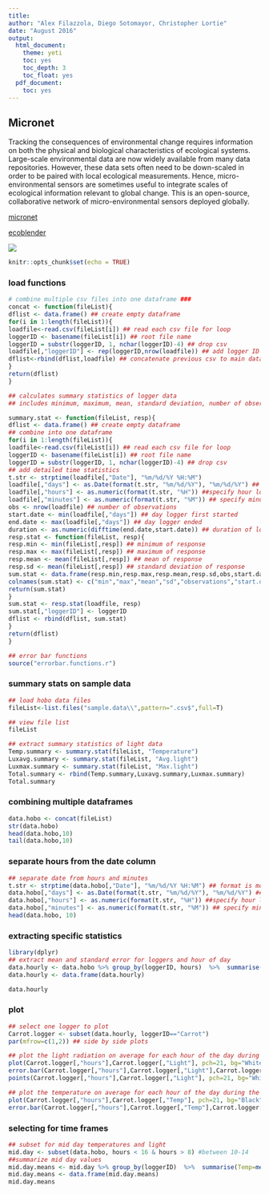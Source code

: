 ```yaml
---
title:
author: "Alex Filazzola, Diego Sotomayor, Christopher Lortie"
date: "August 2016"
output:
  html_document:
    theme: yeti
    toc: yes
    toc_depth: 3
    toc_float: yes
  pdf_document:
    toc: yes
---
```


## Micronet

Tracking the consequences of environmental change requires information on both the physical and biological characteristics of ecological systems. Large-scale environmental data are now widely available from many data repositories. However, these data sets often need to be down-scaled in order to be paired with local ecological measurements. Hence, micro-environmental sensors are sometimes useful to integrate scales of ecological information relevant to global change. This is an open-source, collaborative network of micro-environmental sensors deployed globally.

[micronet](http://micronet.io/)

[ecoblender](http://ecoblender.org)

![](./microimage.jpg)
```r
knitr::opts_chunk$set(echo = TRUE)
```

### load functions
```r
# combine multiple csv files into one dataframe ###
concat <- function(fileList){
dflist <- data.frame() ## create empty dataframe
for(i in 1:length(fileList)){
loadfile<-read.csv(fileList[i]) ## read each csv file for loop
loggerID <- basename(fileList[i]) ## root file name
loggerID = substr(loggerID, 1, nchar(loggerID)-4) ## drop csv
loadfile[,"loggerID"] <- rep(loggerID,nrow(loadfile)) ## add logger ID to column
dflist<-rbind(dflist,loadfile) ## concatenate previous csv to main dataframe
}
return(dflist)
}

## calculates summary statistics of logger data
## includes minimum, maximum, mean, standard deviation, number of observations, start date of logger, end date of logger, duration of logger recording, and response variable.

summary.stat <- function(fileList, resp){
dflist <- data.frame() ## create empty dataframe
## combine into one dataframe
for(i in 1:length(fileList)){
loadfile<-read.csv(fileList[i]) ## read each csv file for loop
loggerID <- basename(fileList[i]) ## root file name
loggerID = substr(loggerID, 1, nchar(loggerID)-4) ## drop csv
## add detailed time statistics
t.str <- strptime(loadfile[,"Date"], "%m/%d/%Y %H:%M")
loadfile[,"days"] <- as.Date(format(t.str, "%m/%d/%Y"), "%m/%d/%Y") ## separate date
loadfile[,"hours"] <- as.numeric(format(t.str, "%H")) ##specify hour logged
loadfile[,"minutes"] <- as.numeric(format(t.str, "%M")) ## specify minutes logged
obs <- nrow(loadfile) ## number of observations
start.date <- min(loadfile[,"days"]) ## day logger first started
end.date <- max(loadfile[,"days"]) ## day logger ended
duration <- as.numeric(difftime(end.date,start.date)) ## duration of logger activity
resp.stat <- function(fileList, resp){
resp.min <- min(fileList[,resp]) ## minimum of response
resp.max <- max(fileList[,resp]) ## maximum of response
resp.mean <- mean(fileList[,resp]) ## mean of response
resp.sd <- mean(fileList[,resp]) ## standard deviation of response
sum.stat <- data.frame(resp.min,resp.max,resp.mean,resp.sd,obs,start.date,end.date,duration,resp)
colnames(sum.stat) <- c("min","max","mean","sd","observations","start.date","end.date","duration","Response")
return(sum.stat)
}
sum.stat <- resp.stat(loadfile, resp)
sum.stat[,"loggerID"] <- loggerID
dflist <- rbind(dflist, sum.stat)
}
return(dflist)
}

## error bar functions
source("errorbar.functions.r")
```

### summary stats on sample data
```r

## load hobo data files
fileList<-list.files("sample.data\\",pattern=".csv$",full=T)

## view file list
fileList

## extract summary statistics of light data
Temp.summary <- summary.stat(fileList, "Temperature")
Luxavg.summary <- summary.stat(fileList, "Avg.light")
Luxmax.summary <- summary.stat(fileList, "Max.light")
Total.summary <- rbind(Temp.summary,Luxavg.summary,Luxmax.summary)
Total.summary
```

### combining multiple dataframes
```r
data.hobo <- concat(fileList)
str(data.hobo)
head(data.hobo,10)
tail(data.hobo,10)
```

### separate hours from the date column
``` r
## separate date from hours and minutes
t.str <- strptime(data.hobo[,"Date"], "%m/%d/%Y %H:%M") ## format is month/day/year hour:minute
data.hobo[,"days"] <- as.Date(format(t.str, "%m/%d/%Y"), "%m/%d/%Y") ## separate date
data.hobo[,"hours"] <- as.numeric(format(t.str, "%H")) ##specify hour logged
data.hobo[,"minutes"] <- as.numeric(format(t.str, "%M")) ## specify minutes logged
head(data.hobo, 10)
```
### extracting specific statistics
```r
library(dplyr)
## extract mean and standard error for loggers and hour of day
data.hourly <- data.hobo %>% group_by(loggerID, hours)  %>%  summarise(Temp=mean(Temperature),Light=mean(Avg.light),Temp.se=se(Temperature),Light.se=se(Avg.light))
data.hourly <- data.frame(data.hourly)

data.hourly
```

### plot 
``` r
## select one logger to plot
Carrot.logger <- subset(data.hourly, loggerID=="Carrot")
par(mfrow=c(1,2)) ## side by side plots

## plot the light radiation on average for each hour of the day during the season
plot(Carrot.logger[,"hours"],Carrot.logger[,"Light"], pch=21, bg="White", ylab="Light (lux)", xlab="hour of the day", ylim=c(0,65000))
error.bar(Carrot.logger[,"hours"],Carrot.logger[,"Light"],Carrot.logger[,"Light.se"])
points(Carrot.logger[,"hours"],Carrot.logger[,"Light"], pch=21, bg="White") ## repeat to cover lines

## plot the temperature on average for each hour of the day during the season
plot(Carrot.logger[,"hours"],Carrot.logger[,"Temp"], pch=21, bg="Black", ylab="Temperature (C°)", xlab="hour of the day", ylim=c(12,28))
error.bar(Carrot.logger[,"hours"],Carrot.logger[,"Temp"],Carrot.logger[,"Temp.se"])
```

### selecting for time frames
```r
## subset for mid day temperatures and light
mid.day <- subset(data.hobo, hours < 16 & hours > 8) #between 10-14
##summarize mid day values
mid.day.means <- mid.day %>% group_by(loggerID)  %>%  summarise(Temp=mean(Temperature),Light=mean(Avg.light),Temp.se=se(Temperature),Light.se=se(Avg.light))
mid.day.means <- data.frame(mid.day.means)
mid.day.means

```


